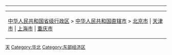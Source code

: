 {{Catnav|頁面分類|各國城市|中国城市|中華人民共和國直轄市}}
{{Catnav|頁面分類|行政区划|一级行政区|中華人民共和國省級行政區|中華人民共和國直轄市}}
{{Catnav|頁面分類|各國行政區劃|中国行政区划|中華人民共和國省級行政區|中華人民共和國直轄市}}
{{Catnav|頁面分類|各國地理|中国地理|中国区域地理|中国地理大区|中国六大地理区|华北}}
{{Commonscat|Tianjin}}
----

{| border="1" align="center" cellspacing="0" cellpadding="0"
|-
| [[:Category:中華人民共和國省級行政區|中华人民共和国省级行政区]] > [[:Category:中華人民共和國直轄市|中华人民共和国直辖市]] > [[:Category:北京|北京市]] | [[:Category:天津|天津市]] | [[:Category:上海|上海市]] | [[:Category:重庆|重庆市]]
|}

[[Category:中華人民共和國直轄市|天]]
[[Category:华北|Category:华北]]
[[Category:东部经济区|Category:东部经济区]]